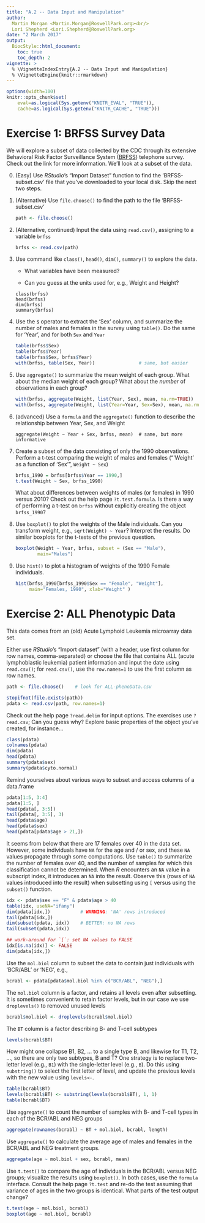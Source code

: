 ```yaml
---
title: "A.2 -- Data Input and Manipulation"
author:
  Martin Morgan <Martin.Morgan@RoswellPark.org><br/>
  Lori Shepherd <Lori.Shepherd@RoswellPark.org>
date: "2 March 2017"
output:
  BiocStyle::html_document:
    toc: true
    toc_depth: 2
vignette: >
  % \VignetteIndexEntry{A.2 -- Data Input and Manipulation}
  % \VignetteEngine{knitr::rmarkdown}
---
```


```r
options(width=100)
knitr::opts_chunk$set(
    eval=as.logical(Sys.getenv("KNITR_EVAL", "TRUE")),
    cache=as.logical(Sys.getenv("KNITR_CACHE", "TRUE")))
```

# Exercise 1: BRFSS Survey Data

We will explore a subset of data collected by the CDC through its
extensive Behavioral Risk Factor Surveillance System ([BRFSS][])
telephone survey. Check out the link for more information. We'll look
at a subset of the data.

0. (Easy) Use _RStudio_'s "Import Dataset" function to find the
   'BRFSS-subset.csv' file that you've downloaded to your local
   disk. Skip the next two steps.

1. (Alternative) Use `file.choose()` to find the path to the file
   'BRFSS-subset.csv'

    ```r
    path <- file.choose()
    ```

<!--
    ```r
    path <- system.file(package="BiocIntro", "extdata", "BRFSS-subset.csv")
    ```
-->

2. (Alternative, continued) Input the data using `read.csv()`,
   assigning to a variable `brfss`

    ```r
    brfss <- read.csv(path)
    ```

3. Use command like `class()`, `head()`, `dim()`, `summary()` to
   explore the data.

    - What variables have been measured?

    - Can you guess at the units used for, e.g., Weight and Height?
    
    ```
    class(brfss)
    head(brfss)
    dim(brfss)
    summary(brfss)
    ```

4. Use the `$` operator to extract the 'Sex' column, and summarize the
   number of males and females in the survey using `table()`. Do the
   same for 'Year', and for both `Sex` and `Year`

    ```r
    table(brfss$Sex)
    table(brfss$Year)
    table(brfss$Sex, brfss$Year)
    with(brfss, table(Sex, Year))                # same, but easier
    ```

5. Use `aggregate()` to summarize the mean weight of each group. What
   about the median weight of each group? What about the _number_ of
   observations in each group?

    ```r
    with(brfss, aggregate(Weight, list(Year, Sex), mean, na.rm=TRUE))
    with(brfss, aggregate(Weight, list(Year=Year, Sex=Sex), mean, na.rm=TRUE))
    ```

6. (advanced) Use a `formula` and the `aggregate()` function to
   describe the relationship between Year, Sex, and Weight

    ```
    aggregate(Weight ~ Year + Sex, brfss, mean)  # same, but more informative
    ```

7. Create a subset of the data consisting of only the 1990
   observations. Perform a t-test comparing the weight of males and
   females ("'Weight' as a function of 'Sex'", `Weight ~ Sex`)

    ```r
    brfss_1990 = brfss[brfss$Year == 1990,]
    t.test(Weight ~ Sex, brfss_1990)
    ```
   What about differences between weights of males (or females) in
   1990 versus 2010? Check out the help page `?t.test.formula`. Is
   there a way of performing a t-test on `brfss` without explicitly
   creating the object `brfss_1990`?

8. Use `boxplot()` to plot the weights of the Male individuals.
   Can you transform weight, e.g., `sqrt(Weight) ~ Year`?
   Interpret the results. Do similar boxplots for the t-tests of the
   previous question.

    ```r
    boxplot(Weight ~ Year, brfss, subset = (Sex == "Male"),
            main="Males")
    ```

9. Use `hist()` to plot a histogram of weights of the 1990 Female individuals.

    ```r
    hist(brfss_1990[brfss_1990$Sex == "Female", "Weight"],
         main="Females, 1990", xlab="Weight" )
    ```

[BRFSS]: http://www.cdc.gov/brfss/about/index.htm

# Exercise 2: ALL Phenotypic Data

This data comes from an (old) Acute Lymphoid Leukemia microarray data
set.

Either use _RStudio_'s "Import dataset" (with a header, use first
column for row names, comma-separated) or choose the file that
contains ALL (acute lymphoblastic leukemia) patient information and
input the date using `read.csv()`; for `read.csv()`, use the
`row.names=1` to use the first column as row names.

```r
path <- file.choose()    # look for ALL-phenoData.csv
```

<!--
```r
path <- system.file(package="BiocIntro", "extdata", "ALL-phenoData.csv")
```
-->

```r
stopifnot(file.exists(path))
pdata <- read.csv(path, row.names=1)
```

Check out the help page `?read.delim` for input options. The exercises
use `?read.csv`; Can you guess why? Explore basic properties of the
object you've created, for instance...

```r
class(pdata)
colnames(pdata)
dim(pdata)
head(pdata)
summary(pdata$sex)
summary(pdata$cyto.normal)
```

Remind yourselves about various ways to subset and access columns of a
data.frame

```r
pdata[1:5, 3:4]
pdata[1:5, ]
head(pdata[, 3:5])
tail(pdata[, 3:5], 3)
head(pdata$age)
head(pdata$sex)
head(pdata[pdata$age > 21,])
```

It seems from below that there are 17 females over 40 in the data
set. However, some individuals have `NA` for the age and / or sex, and
these `NA` values propagate through some computations. Use `table()`
to summarize the number of females over 40, and the number of samples
for which this classification cannot be determined. When _R_
encounters an `NA` value in a subscript index, it introduces an `NA`
into the result. Observe this (rows of `NA` values introduced into the
result) when subsetting using `[` versus using the `subset()`
function.

```r
idx <- pdata$sex == "F" & pdata$age > 40
table(idx, useNA="ifany")
dim(pdata[idx,])           # WARNING: 'NA' rows introduced
tail(pdata[idx,])
dim(subset(pdata, idx))    # BETTER: no NA rows
tail(subset(pdata,idx))

## work-around for `[`: set NA values to FALSE
idx[is.na(idx)] <- FALSE
dim(pdata[idx,])
```

Use the `mol.biol` column to subset the data to contain just
individuals with 'BCR/ABL' or 'NEG', e.g.,

```r
bcrabl <- pdata[pdata$mol.biol %in% c("BCR/ABL", "NEG"),]
```

The `mol.biol` column is a factor, and retains all levels even after
subsetting. It is sometimes convenient to retain factor levels, but in
our case we use `droplevels()` to removed unused levels

```r
bcrabl$mol.biol <- droplevels(bcrabl$mol.biol)
```

The `BT` column is a factor describing B- and T-cell subtypes

```r
levels(bcrabl$BT)
```

How might one collapse B1, B2, ... to a single type B, and likewise
for T1, T2, ..., so there are only two subtypes, B and T? One strategy
is to replace two-letter level (e.g., `B1`) with the single-letter
level (e.g., `B`). Do this using `substring()` to select the first
letter of level, and update the previous levels with the new value
using `levels<-`.

```r
table(bcrabl$BT)
levels(bcrabl$BT) <- substring(levels(bcrabl$BT), 1, 1)
table(bcrabl$BT)
```

Use `aggregate()` to count the number of samples with B- and T-cell
types in each of the BCR/ABL and NEG groups

```r
aggregate(rownames(bcrabl) ~ BT + mol.biol, bcrabl, length)
```

Use `aggregate()` to calculate the average age of males and females in
the BCR/ABL and NEG treatment groups.

```r
aggregate(age ~ mol.biol + sex, bcrabl, mean)
```

Use `t.test()` to compare the age of individuals in the BCR/ABL versus
NEG groups; visualize the results using `boxplot()`. In both cases,
use the `formula` interface. Consult the help page `?t.test` and re-do
the test assuming that variance of ages in the two groups is
identical. What parts of the test output change?

```r
t.test(age ~ mol.biol, bcrabl)
boxplot(age ~ mol.biol, bcrabl)
```
